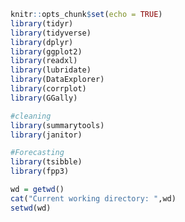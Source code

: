 ```r
knitr::opts_chunk$set(echo = TRUE)
library(tidyr)
library(tidyverse)
library(dplyr)
library(ggplot2)
library(readxl)
library(lubridate)
library(DataExplorer)
library(corrplot)
library(GGally)

#cleaning 
library(summarytools)
library(janitor)

#Forecasting 
library(tsibble)
library(fpp3)

wd = getwd()
cat("Current working directory: ",wd)
setwd(wd)
```
